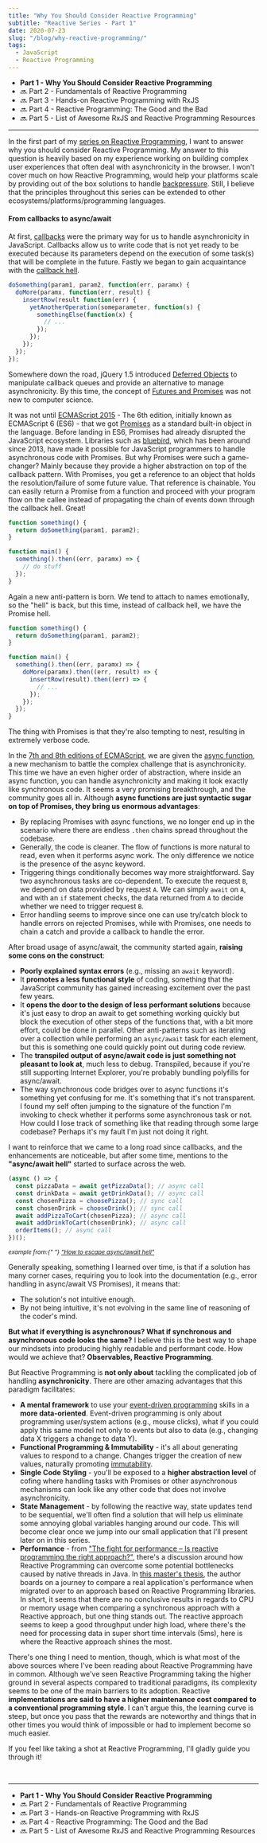 ```yaml
---
title: "Why You Should Consider Reactive Programming"
subtitle: "Reactive Series - Part 1"
date: 2020-07-23
slug: "/blog/why-reactive-programming/"
tags:
  - JavaScript
  - Reactive Programming
---
```



<ScrollToTopButton />

- **Part 1 - Why You Should Consider Reactive Programming**
- 🔜 Part 2 - Fundamentals of Reactive Programming
- 🔜 Part 3 - Hands-on Reactive Programming with RxJS
- 🔜 Part 4 - Reactive Programming: The Good and the Bad
- 🔜 Part 5 - List of Awesome RxJS and Reactive Programming Resources

---

In the first part of my <a href="https://goodguydaniel.com/blog/series-reactive-programming-rxjs/" target="_blank" title="Reactive Series | goodguydaniel.com">series on Reactive Programming</a>, I
want to answer why you should consider Reactive Programming. My answer to this question is heavily based on my experience working on
building complex user experiences that often deal with asynchronicity in the browser. I won't cover much on how Reactive
Programming, would help your platforms scale by providing out of the box solutions to
handle <a href="https://medium.com/@jayphelps/backpressure-explained-the-flow-of-data-through-software-2350b3e77ce7" target="_blank" title="Backpressure explained — the resisted flow of data through software | by Jay Phelps | Medium">backpressure</a>. Still, I
believe that the principles throughout this series can be extended to other ecosystems/platforms/programming languages.

#### From callbacks to async/await

At first, <a href="https://en.wikipedia.org/wiki/Callback_(computer_programming)" target="_blank" title="Callback (computer programming) - Wikipedia">callbacks</a> were the primary
way for us to handle asynchronicity in JavaScript. Callbacks allow us to write code that is not yet ready to be executed because its parameters depend
on the execution of some task(s) that will be complete in the future. Fastly we began to gain acquaintance
with the <a href="http://callbackhell.com/" target="_blank" title="Callback Hell">callback hell</a>.

```javascript
doSomething(param1, param2, function(err, paramx) {
  doMore(paramx, function(err, result) {
    insertRow(result function(err) {
      yetAnotherOperation(someparameter, function(s) {
        somethingElse(function(x) {
          // ...
        });
      });
    });
  });
});
```

Somewhere down the road, jQuery 1.5 introduced <a href="https://api.jquery.com/category/deferred-object/" target="_blank" title="Deferred Object | jQuery API Documentation">Deferred Objects</a> to
manipulate callback queues and provide an alternative to manage asynchronicity. By this time, the concept of <a href="https://en.wikipedia.org/wiki/Futures_and_promises" target="_blank" title="Futures and promises - Wikipedia">Futures and Promises</a> was
not new to computer science.

It was not until <a href="https://en.wikipedia.org/wiki/ECMAScript#6th_Edition_-_ECMAScript_2015" target="_blank" title="ECMAScript - Wikipedia">ECMAScript 2015</a> - The 6th edition, initially
known as ECMAScript 6 (ES6) - that we got <a href="https://developer.mozilla.org/en-US/docs/Web/JavaScript/Reference/Global_Objects/Promise" target="_blank" title="Promise - JavaScript | MDN">Promises</a> as
a standard built-in object in the language. Before landing in ES6, Promises had already disrupted the JavaScript
ecosystem. Libraries such as <a href="http://bluebirdjs.com/docs/getting-started.html" target="_blank" title="Getting Started | bluebird">bluebird</a>, which
has been around since 2013, have made it possible for JavaScript programmers to handle asynchronous code with Promises.
But why Promises were such a game-changer? Mainly because they provide a higher abstraction on top of the callback pattern. With
Promises, you get a reference to an object that holds the resolution/failure of some future value. That reference
is chainable. You can easily return a Promise from a function and proceed with your program flow on the callee instead of propagating
the chain of events down through the callback hell. Great!

```javascript
function something() {
  return doSomething(param1, param2);
}

function main() {
  something().then((err, paramx) => {
    // do stuff
  });
}
```

Again a new anti-pattern is born. We tend to attach to names emotionally, so the "hell" is back, but this
time, instead of callback hell, we have the Promise hell.

```javascript
function something() {
  return doSomething(param1, param2);
}

function main() {
  something().then((err, paramx) => {
    doMore(paramx).then((err, result) => {
      insertRow(result).then((err) => {
        // ...
      });
    });
  });
}
```

The thing with Promises is that they're also tempting to nest, resulting in extremely verbose code.

In the <a href="https://en.wikipedia.org/wiki/ECMAScript#7th_Edition_-_ECMAScript_2016" target="_blank" title="ECMAScript - Wikipedia">7th and 8th editions of ECMAScript</a>, we
are given the <a href="https://developer.mozilla.org/en-US/docs/Web/JavaScript/Reference/Statements/async_function" target="_blank" title="async function - JavaScript | MDN">async function</a>, a new
mechanism to battle the complex challenge that is asynchronicity. This time we have an even higher order of abstraction, where inside an
async function, you can handle asynchronicity and making it look exactly like synchronous code. It seems a very promising
breakthrough, and the community goes all in. Although **async functions are just syntactic sugar on top of Promises, they bring us**
**enormous advantages**:

- By replacing Promises with async functions, we no longer end up in the scenario where there are endless `.then` chains
  spread throughout the codebase.
- Generally, the code is cleaner. The flow of functions is more natural to read, even when it performs async work. The only
  difference we notice is the presence of the async keyword.
- Triggering things conditionally becomes way more straightforward. Say two asynchronous tasks are co-dependent. To execute
  the request `B`, we depend on data provided by request `A`. We can simply `await` on `A`, and with an `if` statement
  checks, the data returned from `A` to decide whether we need to trigger request `B`.
- Error handling seems to improve since one can use try/catch block to handle errors on rejected Promises, while
  with Promises, one needs to chain a catch and provide a callback to handle the error.

After broad usage of async/await, the community started again, **raising some cons on the construct**:

- **Poorly explained syntax errors** (e.g., missing an `await` keyword).
- It **promotes a less functional style** of coding, something that the JavaScript community has gained increasing excitement
  over the past few years.
- It **opens the door to the design of less performant solutions** because it's just easy to drop an await to get something working
  quickly but block the execution of other steps of the functions that, with a bit more effort, could be done in parallel. Other
  anti-patterns such as iterating over a collection while performing an `async/await` task for each element, but this is
  something one could quickly point out during code review.
- The **transpiled output of async/await code is just something not pleasant to look at**, much less to debug. Transpiled, because
  if you're still supporting Internet Explorer, you're probably bundling polyfills for async/await.
- The way synchronous code bridges over to async functions it's something yet confusing for me. It's something that it's not
  transparent. I found my self often jumping to the signature of the function I'm invoking to check whether it performs some asynchronous
  task or not. How could I lose track of something like that reading through some large codebase? Perhaps it's my fault I'm just
  not doing it right.

I want to reinforce that we came to a long road since callbacks, and the enhancements are noticeable, but after some time, mentions
to the **"async/await hell"** started to surface across the web.

```javascript
(async () => {
  const pizzaData = await getPizzaData(); // async call
  const drinkData = await getDrinkData(); // async call
  const chosenPizza = choosePizza(); // sync call
  const chosenDrink = chooseDrink(); // sync call
  await addPizzaToCart(chosenPizza); // async call
  await addDrinkToCart(chosenDrink); // async call
  orderItems(); // async call
})();
```

<small>
  <i>
    example from:{" "}
    <a
      href="https://medium.com/free-code-camp/avoiding-the-async-await-hell-c77a0fb71c4c"
      target="_blank"
      title="How to escape async/await hell. async/await freed us from callback… | by Aditya Agarwal | freeCodeCamp.org | Medium"
    >
      "How to escape async/await hell"
    </a>
  </i>
</small>

Generally speaking, something I learned over time, is that if a solution has many corner cases, requiring you to look into the
documentation (e.g., error handling in async/await VS Promises), it means that:

- The solution's not intuitive enough.
- By not being intuitive, it's not evolving in the same line of reasoning of the coder's mind.

**But what if everything is asynchronous? What if synchronous and asynchronous code looks the same?** I believe this is the best way
to shape our mindsets into producing highly readable and performant code. How would we achieve that? **Observables, Reactive Programming**.

But Reactive Programming is **not only about** tackling the complicated job of handling **asynchronicity**. There are other amazing advantages
that this paradigm facilitates:

- **A mental framework** to use your <a href="https://en.wikipedia.org/wiki/Event-driven_programming" target="_blank" title="Event-driven programming - Wikipedia">event-driven programming</a> skills in
  a **more data-oriented**. Event-driven programming is only about programming user/system actions (e.g., mouse clicks), what if you could apply
  this same model not only to events but also to data (e.g., changing data X triggers a change to data Y).
- **Functional Programming & Immutability** - it's all about generating values to respond to a change. Changes trigger
  the creation of new values, naturally promoting <a href="https://en.wikipedia.org/wiki/Immutable_object" target="_blank" title="Immutable object - Wikipedia">immutability</a>.
- **Single Code Styling** - you'll be exposed to a **higher abstraction level** of cofing where handling tasks with Promises
  or other asynchronous mechanisms can look like any other code that does not involve asynchronicity.
- **State Management** - by following the reactive way, state updates tend to be sequential, we'll often find a solution that will help
  us eliminate some annoying global variables hanging around our code. This will become clear once we jump into our small application
  that I'll present later on in this series.
- **Performance** - from <a href="https://jaxenter.com/the-fight-for-performance-157515.html" target="_blank" title="The fight for performance – Is reactive programming the right approach? - JAXenter">"The fight for performance – Is reactive programming the right approach?"</a>, there's a
  discussion around how Reactive Programming can overcome some potential bottlenecks caused by native threads in
  Java. In <a href="http://lup.lub.lu.se/luur/download?func=downloadFile&recordOId=8932146&fileOId=8932147" target="_blank" title="Reactive programming and its effect on performance and the development process, Gustav Hochbergs">this master's thesis</a>, the
  author boards on a journey to compare a real application's performance when migrated over to an approach based on Reactive Programming
  libraries. In short, it seems that there are no conclusive results in regards to CPU or memory usage when comparing a synchronous
  approach with a Reactive approach, but one thing stands out. The reactive approach seems to keep a good throughput under high load, where
  there's the need for processing data in super short time intervals (5ms), here is where the Reactive approach shines the most.

There's one thing I need to mention, though, which is what most of the above sources where I've been reading about Reactive Programming
have in common. Although we've seen Reactive Programming taking the higher ground in several aspects compared to traditional paradigms, its
complexity seems to be one of the main barriers to its adoption. Reactive **implementations are said to have a higher maintenance cost compared**
**to a conventional programming style**. I can't argue this, the learning curve is steep, but once you pass that the rewards are noteworthy and
things that in other times you would think of impossible or had to implement become so much easier.

If you feel like taking a shot at Reactive Programming, I'll gladly guide you through it!

<br />

---

- **Part 1 - Why You Should Consider Reactive Programming**
- 🔜 Part 2 - Fundamentals of Reactive Programming
- 🔜 Part 3 - Hands-on Reactive Programming with RxJS
- 🔜 Part 4 - Reactive Programming: The Good and the Bad
- 🔜 Part 5 - List of Awesome RxJS and Reactive Programming Resources
